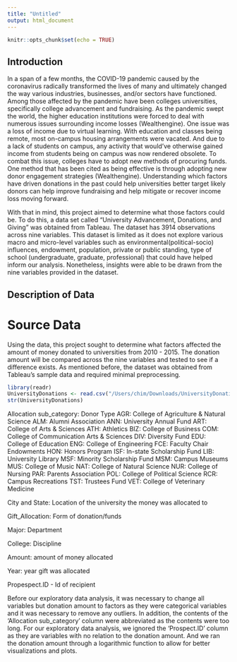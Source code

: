 ```yaml
---
title: "Untitled"
output: html_document
---
```


```r
knitr::opts_chunk$set(echo = TRUE)
```

## Introduction


In a span of a few months, the COVID-19 pandemic caused by the coronavirus radically transformed the lives of many and ultimately changed the way various industries, businesses, and/or sectors have functioned. Among those affected by the pandemic have been colleges universities, specifically college advancement and fundraising.  As the pandemic swept the world, the higher education institutions were forced to deal with numerous issues surrounding income losses (Wealthengine).  One issue was a loss of income due to virtual learning. With education and classes being remote, most on-campus housing arrangements were vacated. And due to a lack of students on campus, any activity that would’ve otherwise gained income from students being on campus was now rendered obsolete.  To combat this issue, colleges have to adopt new methods of procuring funds.  One method that has been cited as being effective is through adopting new donor engagement strategies (Wealthengine). Understanding which factors have driven donations in the past could help universities better target likely donors can help improve fundraising and help mitigate or recover income loss moving forward. 

With that in mind, this project aimed to determine what those factors could be.  To do this, a data set called “University Advancement, Donations, and Giving” was obtained from Tableau. The dataset has 3914 observations across nine variables. This dataset is limited as it does not explore various macro and micro-level variables such as environmental(political-socio) influences, endowment, population, private or public standing, type of school (undergraduate, graduate, professional) that could have helped inform our analysis. Nonetheless, insights were able to be drawn from the nine variables provided in the dataset. 


## Description of Data

# Source Data

Using the data, this project sought to determine what factors affected the amount of money donated to universities from 2010 - 2015. The donation amount will be compared across the nine variables and tested to see if a difference exists. As mentioned before, the dataset was obtained from Tableau's sample data and required minimal preprocessing. 

```r
library(readr)
UniversityDonations <- read.csv("/Users/chim/Downloads/UniversityDonations.csv")
str(UniversityDonations)
```
Allocation sub_category: Donor Type
AGR: College of Agriculture & Natural Science
ALM: Alumni Association
ANN: University Annual Fund
ART: College of Arts & Sciences
ATH: Athletics
BIZ: College of Business
COM: College of Communication Arts & Sciences
DIV: Diversity Fund
EDU: College of Education
ENG: College of Engineering
FCE: Faculty Chair Endowments
HON: Honors Program
ISF: In-state Scholarship Fund
LIB: University Library
MSF: Minority Scholarship Fund
MSM: Campus Museums
MUS: College of Music
NAT: College of Natural Science
NUR: College of Nursing
PAR: Parents Association
POL: College of Political Science
RCR: Campus Recreations
TST: Trustees Fund
VET: College of Veterinary Medicine

City and State: Location of the university the money was allocated to

Gift_Allocation: Form of donation/funds

Major: Department 

College: Discipline 

Amount: amount of money allocated

Year: year gift was allocated

Propespect.ID - Id of recipient 


Before our exploratory data analysis, it was necessary to change all variables but donation amount to factors as they were categorical variables and it was necessary to remove any outliers. In addition, the contents of the 'Allocation sub_category' column were abbreviated as the contents were too long.  For our exploratory data analysis, we ignored the 'Prospect.ID' column as they are variables with no relation to the donation amount. And we ran the donation amount through a logarithmic function to allow for better visualizations and plots.

